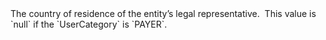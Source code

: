   

  
<ResponseField name="LegalRepresentativeCountryOfResidence" type="string" default="">    
The country of residence of the entity’s legal representative.   
This value is `null` if the `UserCategory` is `PAYER`.   

<Expandable title="properties">  

</Expandable> 
</ResponseField>